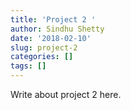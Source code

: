 ```yaml
---
title: 'Project 2 '
author: Sindhu Shetty
date: '2018-02-10'
slug: project-2
categories: []
tags: []
---
```


Write about project 2 here. 